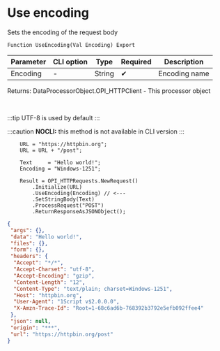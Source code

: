 ﻿---
sidebar_position: 1
description: Use encoding  and other functions to work with HTTP-client in the Open Integration Package, a free open-source integration library for 1C:Enterprise 8, OneScript and CLI
keywords: [1C, 1С, 1С:Enterprise, 1С:Enterprise 8.3, API, Integration, Services, Exchange, OneScript, CLI, HTTP-client]
---


# Use encoding 
 Sets the encoding of the request body



`Function UseEncoding(Val Encoding) Export`

  | Parameter | CLI option | Type | Required | Description |
  |-|-|-|-|-|
  | Encoding | - | String | &#x2714; | Encoding name |

  
  Returns:  DataProcessorObject.OPI_HTTPClient - This processor object

<br/>

:::tip
UTF-8 is used by default
:::

:::caution
**NOCLI:** this method is not available in CLI version
:::
<br/>



```bsl title="1C:Enterprise/OneScript code example"
    URL = "https://httpbin.org";
    URL = URL + "/post";

    Text     = "Hello world!";
    Encoding = "Windows-1251";

    Result = OPI_HTTPRequests.NewRequest()
        .Initialize(URL)
        .UseEncoding(Encoding) // <---
        .SetStringBody(Text)
        .ProcessRequest("POST")
        .ReturnResponseAsJSONObject();
```
 



```json title="Result"
{
 "args": {},
 "data": "Hello world!",
 "files": {},
 "form": {},
 "headers": {
  "Accept": "*/*",
  "Accept-Charset": "utf-8",
  "Accept-Encoding": "gzip",
  "Content-Length": "12",
  "Content-Type": "text/plain; charset=Windows-1251",
  "Host": "httpbin.org",
  "User-Agent": "1Script v$2.0.0.0",
  "X-Amzn-Trace-Id": "Root=1-68c6ad6b-768392b3792e5efb092ffee4"
 },
 "json": null,
 "origin": "***",
 "url": "https://httpbin.org/post"
}
```
